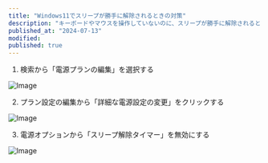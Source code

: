 ```yaml
---
title: "Windows11でスリープが勝手に解除されるときの対策"
description: "キーボードやマウスを操作していないのに、スリープが勝手に解除されるときの対処法の一つです。"
published_at: "2024-07-13"
modified:
published: true
---
```


1. 検索から「電源プランの編集」を選択する

![Image](/static/power-plan.avif)

2. プラン設定の編集から「詳細な電源設定の変更」をクリックする

![Image](/static/power-settings.avif)

3. 電源オプションから「スリープ解除タイマー」を無効にする

![Image](/static/sleep-wake-timer.avif)

